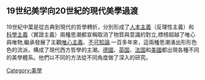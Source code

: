 {{Unreferenced |time=2008-05-25T08:38:56+00:00 }}

== 19世纪美学向20世紀的現代美學過渡 ==
19世紀中葉是從古典到現代的哲學轉折，分別形成了[[人本主義|人本主義]]（反理性主義）和[[科學主義|科學主義]]（實證主義）兩種思潮都宣稱取消了物質與意識的對立,標榜超越了唯心與唯物,繼承發展了主觀[[唯心主義|唯心主義]]、[[不可知論|不可知論]].一百多年來，這兩種思潮湧出形形色色的流派，構成了現代西方哲學的主潮。[[德國|德國]]、[[英国|英国]]、[[法国|法国]]和[[美國|美國]]都出現各種不同的美學體系。他們以不同的方法從不同角度做了深入的研究。

[[Category:美學|Category:美學]]